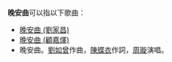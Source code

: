 '''晚安曲'''可以指以下歌曲：
*[[晚安曲_(劉家昌)|晚安曲 (劉家昌)]]
*[[晚安曲_(顧嘉煇)|晚安曲 (顧嘉煇)]]
* 晚安曲。[[劉如曾|劉如曾]]作曲，[[陳蝶衣|陳蝶衣]]作詞，[[周璇|周璇]]演唱。
{{disambig|Cat=三字作品消歧義|W晚}}